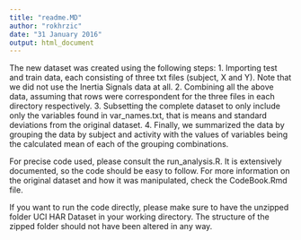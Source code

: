 ```yaml
---
title: "readme.MD"
author: "rokhrzic"
date: "31 January 2016"
output: html_document
---
```


The new dataset was created using the following steps:
1. Importing test and train data, each consisting of three txt files (subject, X and Y). Note that we did not use the Inertia Signals data at all.
2. Combining all the above data, assuming that rows were correspondent for the three files in each directory respectively.
3. Subsetting the complete dataset to only include only the  variables found in var_names.txt, that is means and standard deviations from the original dataset.
4. Finally, we summarized the data by grouping the data by subject and activity with the values of variables being the calculated mean of each of the grouping combinations.

For precise code used, please consult the run_analysis.R. It is extensively documented, so the code should be easy to follow.
For more information on the original dataset and how it was manipulated, check the CodeBook.Rmd file.

If you want to run the code directly, please make sure to have the unzipped folder UCI HAR Dataset in your working directory. The structure of the zipped folder should not have been altered in any way.